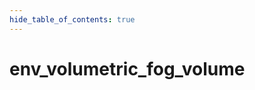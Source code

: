 ```yaml
---
hide_table_of_contents: true
---
```


<!---
!!!!!!
THIS PAGE IS AUTOGENERATED FROM GAME FGD DEFINITIONS!
DO NOT EDIT MANUALLY!
!!!!!!

In order to make edits, you can make an annotation file in /fgd_dump_overrides
-->


# env_volumetric_fog_volume



<Tabs queryString="game">
    
<TabItem value="steamvr" label="SteamVR Home">
    <STEAMVRPage />
</TabItem>

<TabItem value="dota2" label="Dota 2">
    <DOTA2Page />
</TabItem>

<TabItem value="hla" label="Half-Life: Alyx">
    <HLAPage />
</TabItem>

</Tabs>
